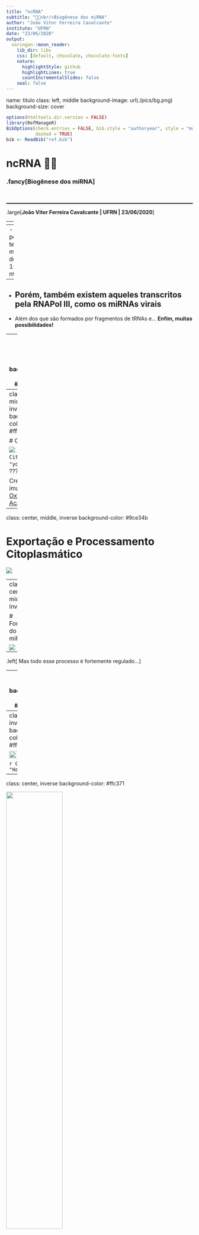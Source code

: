 ```yaml
---
title: "ncRNA"
subtitle: "🧬🧬<br/>Biogênese dos miRNA"
author: "João Vitor Ferreira Cavalcante"
institute: "UFRN"
date: "23/06/2020"
output:
  xaringan::moon_reader:
    lib_dir: libs
    css: [default, chocolate, chocolate-fonts]
    nature:
      highlightStyle: github
      highlightLines: true
      countIncrementalSlides: false
    seal: false
---
```

name: titulo
class: left, middle
background-image: url(./pics/bg.png)
background-size: cover

```r
options(htmltools.dir.version = FALSE)
library(RefManageR)
BibOptions(check.entries = FALSE, bib.style = "authoryear", style = "markdown",
           dashed = TRUE)
bib <- ReadBib("ref.bib")
```

# ncRNA 🧬🧬 

### .fancy[Biogênese dos miRNA]

</br>
<hr style="border: 0; border-top: 1px solid black">

.large[<b>João Vitor Ferreira Cavalcante | UFRN | 23/06/2020</b>]

<!-- this ends up being the title slide since seal = FALSE-->

---
<!-- class: inverse -->

# Alguns conceitos básicos...

.center[<img src="https://upload.wikimedia.org/wikipedia/commons/6/69/Examples_of_microRNA_stem-loops.jpg" width="50%">]

- A forma inicial do miRNA (pri-miRNA) geralmente é transcrita pela RNAPol II 🧬

--
  - E pode ter mais de 1000 nt!
--

- Porém, também existem aqueles transcritos pela RNAPol III, como os miRNAs virais
--

- Além dos que são formados por fragmentos de tRNAs e... **Enfim, muitas possibilidades!**

---
class: center, middle, inverse
background-color: #DA70D6

# OK! Mas me deixa ver como é esse processo!
  
---
class: center, middle, inverse
background-color: #ffc371

# Cropping

![](./pics/formprimiRNA.gif)
.center[`r Citet(bib, "youtube")`]
???

Créditos das imagens: [Oxford Academic](https://www.youtube.com/watch?v=5YsTW5i0Xro)

---
class: center, middle, inverse
background-color: #9ce34b

# Exportação e Processamento Citoplasmático

![](./pics/formaduplex.gif)

---
class: center, middle, inverse

# Formação do miRISC

![](./pics/formamirisc.gif)
--

.left[
Mas todo esse processo é fortemente regulado...
]

---
class: inverse
background-color: #DA70D6

# Regulação

- Assim como mRNAS, a transcrição de miRNAs pode ser controlada por fatores de transcrição e modificações epigenéticas

  - Existem, inclusive, circuitos de feedback com o miRNA e seus FTs!
  
- Já se foram observadas regulações alternativas em situações de estresse, como câncer ou hipóxia `r Citep(bib, "Shen_2013")`


---
class: center, inverse
background-color: #ffc371


<img src="./pics/regulation1.png" style="width: 65%" />

`r Citep(bib, "Ha_2014")`

---
class: center, inverse
background-color: #ffc371

<img src="./pics/regulation.png" style="width: 55%" />

`r Citep(bib, "Ha_2014")`

---
class: inverse
background-color: #9ce34b

# Modificações pós-transcricionais

- **Modificações na cauda Poli-A** podem interferir com o procesamento por Dicer ou Drosha, como é observado com a adição de uracila na cauda do let-7.
--

- **Metilação** podendo ocorrer tanto na 3' quanto 5'

  - Talvez o caso mais interessante em humanos seja a metilação 5' do pre-miR-145, ela impede o processamento da DICER e a funcionalidade do miRNA, que age como supressor tumoral no câncer de mama.
  
  .center[![](./pics/metilacao.png)]
--

- **Edição** alterações no RNA sem envolver mutações no DNA codificador.

.center[![](./pics/edicao.png)]

---
class: inverse
# Vias não canônicas da biogênese
--
.left-column[
![](./pics/mirtron1.png)
]
--
.right-column[
![](./pics/mirtron2.png)
]
---
class: center, inverse
# Vias não canônicas da biogênese
<img src="https://ars.els-cdn.com/content/image/1-s2.0-S1097276508007338-gr5_lrg.jpg" style="width: 65%">

`r Citep(bib, "Ender_2008")`


---
class: center, inverse
# Vias não canônicas da biogênese
<img src="./pics/nodrosha.png" style="width: 90%">

`r Citep(bib, "Dueck_2010")`

---
class: inverse
background-color: #DA70D6

# Degradação
- Pela AGO ser um componente indispensável da função dos miRNAs, muitas vezes ela é o alvo para regulação negativa.
  
  - Ubiquitinação
  - A fosforilação anômala a impede de interagir com DICER
  
--

- Porém os miRNAs em si também podem ser alvos da degradação
  - XRN-2 em *C. elegans* e SDNs em *Arabidopsis*
  - Existem, no entanto, muitos mecanismos ainda desconhecidos, como a degradação de miR-29b durante o ciclo celular `r Citep(bib, "Hwang_2007")`
 e miR-27a durante a infecção por MCMV `r Citep(bib, "Buck_2010")`.
.center[
![](./pics/estabilidade.png)
]

---
class: center, inverse
background-color: #DA70D6

# Degradação

<img src="./pics/degrad.jpg" style="width: 75%">

`r Citep(bib, "Kai_2010")`

---
class: inverse
# Referências

```r
PrintBibliography(bib[1:4])
```

---
class: inverse
# Referências

```r
PrintBibliography(bib[4:length(bib)])
```